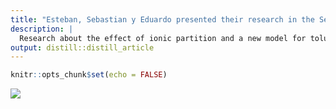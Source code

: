 ```yaml
---
title: "Esteban, Sebastian y Eduardo presented their research in the Semana C"
description: |
  Research about the effect of ionic partition and a new model for toluene-water partition system
output: distill::distill_article
---
```


```r
knitr::opts_chunk$set(echo = FALSE)
```
![](semanaC_esteban_sebas.png)



